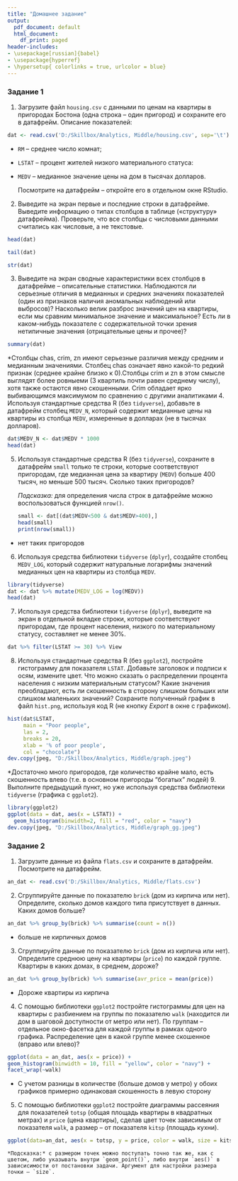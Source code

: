 ---
title: "Домашнее задание"
output:
  pdf_document: default
  html_document:
    df_print: paged
header-includes:
- \usepackage[russian]{babel}
- \usepackage{hyperref}
- \hypersetup{ colorlinks = true, urlcolor = blue}
---

### Задание 1

1. Загрузите файл `housing.csv` с данными по ценам на квартиры в пригородах Бостона (одна строка – один пригород) и сохраните его в датафрейм. Описание показателей:

```{r}
dat <- read.csv('D:/Skillbox/Analytics, Middle/housing.csv', sep='\t')
```


* `RM` – среднее число комнат;
 	
* `LSTAT` – процент жителей низкого материального статуса:
 	
* `MEDV` – медианное значение цены на дом в тысячах долларов.

     Посмотрите на датафрейм – откройте его в отдельном окне RStudio.

2. Выведите на экран первые и последние строки в датафрейме. Выведите информацию о типах столбцов в таблице («структуру» датафрейма). Проверьте, что все столбцы с числовыми данными считались как числовые, а не текстовые.
```{r}
head(dat)
```
```{r}
tail(dat)
```
```{r}
str(dat)
```


3. Выведите на экран сводные характеристики всех столбцов в датафрейме – описательные статистики. Наблюдаются ли серьезные отличия в медианных и средних значениях показателей (один из признаков наличия аномальных наблюдений или выбросов)? Насколько велик разброс значений цен на квартиры, если мы сравним минимальное значение и максимальное? Есть ли в каком-нибудь показателе с содержательной точки зрения нетипичные значения (отрицательные цены и прочее)?
```{r}
summary(dat)
```
*Столбцы chas, crim, zn имеют серьезные различия между средним и медианным значениями. Столбец chas означает явно какой-то редкий признак (среднее крайне близко к 0).Столбцы crim и zn в этом смысле выглядят более ровныеми (3 квартиль почти равен среднему числу), хотя также остаются явно скошенными. Crim обладает ярко выбивающимся максимумом по сравнению с другими аналитиками
4. Используя стандартные средства R (без `tidyverse`), добавьте в датафрейм столбец `MEDV_N`, который содержит медианные цены на квартиры из столбца `MEDV`, измеренные в долларах (не в тысячах долларов).
```{r}
dat$MEDV_N <- dat$MEDV * 1000
head(dat)
```


5. Используя стандартные средства R (без `tidyverse`), сохраните в датафрейм `small` только те строки, которые соответствуют пригородам, где медианная цена за квартиру (`MEDV`) больше 400 тысяч, но меньше 500 тысяч. Сколько таких пригородов?

    *Подсказка:* для определения числа строк в датафрейме можно воспользоваться функцией `nrow()`.
```{r}
small <- dat[(dat$MEDV<500 & dat$MEDV>400),]
head(small)
print(nrow(small))
```
* нет таких пригородов

6. Используя средства библиотеки `tidyverse` (`dplyr`), создайте столбец `MEDV_LOG`, который содержит натуральные логарифмы значений медианных цен на квартиры из столбца `MEDV`.
```{r}
library(tidyverse)
dat <- dat %>% mutate(MEDV_LOG = log(MEDV))
head(dat)
```


7. Используя средства библиотеки `tidyverse` (`dplyr`), выведите на экран в отдельной вкладке строки, которые соответствуют пригородам, где процент населения, низкого по материальному статусу, составляет не менее 30%.
```{r}
dat %>% filter(LSTAT >= 30) %>% View
```

8. Используя стандартные средства R (без `ggplot2`), постройте гистограмму для показателя `LSTAT`. Добавьте заголовок и подписи к осям, измените цвет. Что можно сказать о распределении процента населения с низким материальным статусом? Какие значения преобладают, есть ли скошенность в сторону слишком больших или слишком маленьких значений? Сохраните полученный график в файл `hist.png`, используя код R (не кнопку *Export* в окне с графиком).
```{r}
hist(dat$LSTAT,
     main = "Poor people",
     las = 2,
     breaks = 20,
     xlab = '% of poor people',
     col = "chocolate")
dev.copy(jpeg, "D:/Skillbox/Analytics, Middle/graph.jpeg")

```
*Достаточно много пригородов, где количество крайне мало, есть скошенность влево (т.е. в основном пригороды "богатых" людей)
9. Выполните предыдущий пункт, но уже используя средства библиотеки `tidyverse` (графика с `ggplot2`).
```{r}
library(ggplot2)
ggplot(data = dat, aes(x = LSTAT)) + 
  geom_histogram(binwidth=2, fill = "red", color = "navy")
dev.copy(jpeg, "D:/Skillbox/Analytics, Middle/graph_gg.jpeg")

```

### Задание 2

1. Загрузите данные из файла `flats.csv` и сохраните в датафрейм. Посмотрите на датафрейм.
```{r}
an_dat <- read.csv('D:/Skillbox/Analytics, Middle/flats.csv')
```

2. Сгруппируйте данные по показателю `brick` (дом из кирпича или нет). Определите, сколько домов каждого типа присутствует в данных. Каких домов больше?
```{r}
an_dat %>% group_by(brick) %>% summarise(count = n())
```
* больше не кирпичных домов
3. Сгруппируйте данные по показателю `brick` (дом из кирпича или нет). Определите среднюю цену на квартиры (`price`) по каждой группе. Квартиры в каких домах, в среднем, дороже?
```{r}
an_dat %>% group_by(brick) %>% summarise(avr_price = mean(price))
```
* Дороже квартиры из кирпича
4. С помощью библиотеки `ggplot2` постройте гистограммы для цен на квартиры с разбиением на группы по показателю `walk` (находится ли дом в шаговой доступности от метро или нет). По группам – отдельное окно-фасетка для каждой группы в рамках одного графика.
Распределение цен в какой группе менее скошенное (вправо или влево)?
```{r}
ggplot(data = an_dat, aes(x = price)) +
geom_histogram(binwidth = 10, fill = "yellow", color = "navy") +
facet_wrap(~walk)

```
* С учетом разницы в количестве (больше домов у метро) у обоих графиков примерно одинаковая скошенность в левую сторону
5. С помощью библиотеки `ggplot2` постройте диаграммы рассеяния для показателей `totsp` (общая площадь квартиры в квадратных метрах) и `price` (цена квартиры), сделав цвет точек зависимым от показателя `walk`, а размер – от показателя `kitsp` (площадь кухни).
```{r}
ggplot(data=an_dat, aes(x = totsp, y = price, color = walk, size = kitsp)) + geom_point()

```

    *Подсказка:* с размером точек можно поступать точно так же, как с цветом, либо указывать внутри `geom_point()`, либо внутри `aes()` в зависисимости от постановки задачи. Аргумент для настройки размера точки – `size`.

